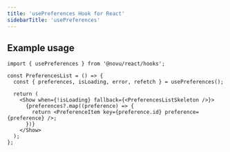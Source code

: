 ```yaml
---
title: 'usePreferences Hook for React'
sidebarTitle: 'usePreferences'
---
```



<UsePreferencesContent />

## Example usage

```tsx
import { usePreferences } from '@novu/react/hooks';

const PreferencesList = () => {
  const { preferences, isLoading, error, refetch } = usePreferences();

  return (
    <Show when={!isLoading} fallback={<PreferencesListSkeleton />}>
      {preferences?.map((preference) => {
        return <PreferenceItem key={preference.id} preference={preference} />;
      })}
    </Show>
  );
};
```
